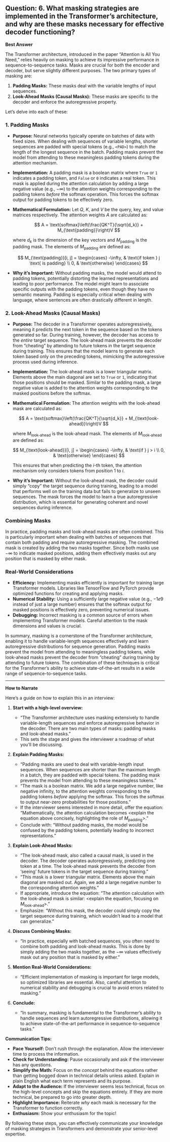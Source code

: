 ## Question: 6. What masking strategies are implemented in the Transformer’s architecture, and why are these masks necessary for effective decoder functioning?

**Best Answer**

The Transformer architecture, introduced in the paper "Attention is All You Need," relies heavily on masking to achieve its impressive performance in sequence-to-sequence tasks. Masks are crucial for both the encoder and decoder, but serve slightly different purposes. The two primary types of masking are:

1.  **Padding Masks:** These masks deal with the variable lengths of input sequences.
2.  **Look-Ahead Masks (Causal Masks):** These masks are specific to the decoder and enforce the autoregressive property.

Let's delve into each of these:

### 1. Padding Masks

*   **Purpose:**  Neural networks typically operate on batches of data with fixed sizes. When dealing with sequences of variable lengths, shorter sequences are padded with special tokens (e.g., `<PAD>`) to match the length of the longest sequence in the batch. Padding masks prevent the model from attending to these meaningless padding tokens during the attention mechanism.

*   **Implementation:** A padding mask is a boolean matrix where `True` or `1` indicates a padding token, and `False` or `0` indicates a real token. This mask is applied during the attention calculation by adding a large negative value (e.g., $-\infty$) to the attention weights corresponding to the padding tokens *before* the softmax operation.  This forces the softmax output for padding tokens to be effectively zero.

*   **Mathematical Formulation:**  Let $Q$, $K$, and $V$ be the query, key, and value matrices respectively. The attention weights $A$ are calculated as:

    $$
    A = \text{softmax}\left(\frac{QK^T}{\sqrt{d_k}} + M_{\text{padding}}\right)V
    $$

    where $d_k$ is the dimension of the key vectors and $M_{\text{padding}}$ is the padding mask. The elements of $M_{\text{padding}}$ are defined as:

    $$
    M_{\text{padding}}[i, j] = \begin{cases}
    -\infty, & \text{if token } j \text{ is padding} \\
    0, & \text{otherwise}
    \end{cases}
    $$

*   **Why it's Important:** Without padding masks, the model would attend to padding tokens, potentially distorting the learned representations and leading to poor performance. The model might learn to associate specific outputs with the padding tokens, even though they have no semantic meaning. Padding is especially critical when dealing with language, where sentences are often drastically different in length.

### 2. Look-Ahead Masks (Causal Masks)

*   **Purpose:** The decoder in a Transformer operates autoregressively, meaning it predicts the next token in the sequence based on the tokens generated so far. During training, however, the decoder has access to the *entire* target sequence. The look-ahead mask prevents the decoder from "cheating" by attending to future tokens in the target sequence during training. This ensures that the model learns to generate each token based only on the preceding tokens, mimicking the autoregressive process used during inference.

*   **Implementation:** The look-ahead mask is a lower triangular matrix.  Elements above the main diagonal are set to `True` or `1`, indicating that those positions should be masked. Similar to the padding mask, a large negative value is added to the attention weights corresponding to the masked positions before the softmax.

*   **Mathematical Formulation:**  The attention weights with the look-ahead mask are calculated as:

    $$
    A = \text{softmax}\left(\frac{QK^T}{\sqrt{d_k}} + M_{\text{look-ahead}}\right)V
    $$

    where $M_{\text{look-ahead}}$ is the look-ahead mask. The elements of $M_{\text{look-ahead}}$ are defined as:

    $$
    M_{\text{look-ahead}}[i, j] = \begin{cases}
    -\infty, & \text{if } j > i \\
    0, & \text{otherwise}
    \end{cases}
    $$

    This ensures that when predicting the $i$-th token, the attention mechanism only considers tokens from position 1 to $i$.

*   **Why it's Important:** Without the look-ahead mask, the decoder could simply "copy" the target sequence during training, leading to a model that performs well on the training data but fails to generalize to unseen sequences. The mask forces the model to learn a true autoregressive distribution, which is essential for generating coherent and novel sequences during inference.

### Combining Masks

In practice, padding masks and look-ahead masks are often combined. This is particularly important when dealing with batches of sequences that contain both padding and require autoregressive masking. The combined mask is created by adding the two masks together. Since both masks use $-\infty$ to indicate masked positions, adding them effectively masks out any position that is masked by either mask.

### Real-World Considerations

*   **Efficiency:** Implementing masks efficiently is important for training large Transformer models.  Libraries like TensorFlow and PyTorch provide optimized functions for creating and applying masks.
*   **Numerical Stability:**  Using a sufficiently large negative value (e.g., $-1e9$ instead of just a large number) ensures that the softmax output for masked positions is effectively zero, preventing numerical issues.
*   **Debugging:**  Incorrect masking is a common source of errors when implementing Transformer models. Careful attention to the mask dimensions and values is crucial.

In summary, masking is a cornerstone of the Transformer architecture, enabling it to handle variable-length sequences effectively and learn autoregressive distributions for sequence generation.  Padding masks prevent the model from attending to meaningless padding tokens, while look-ahead masks prevent the decoder from "cheating" during training by attending to future tokens. The combination of these techniques is critical for the Transformer's ability to achieve state-of-the-art results in a wide range of sequence-to-sequence tasks.

---

**How to Narrate**

Here’s a guide on how to explain this in an interview:

1.  **Start with a high-level overview:**

    *   "The Transformer architecture uses masking extensively to handle variable-length sequences and enforce autoregressive behavior in the decoder. There are two main types of masks: padding masks and look-ahead masks."
    *   This sets the stage and gives the interviewer a roadmap of what you'll be discussing.

2.  **Explain Padding Masks:**

    *   "Padding masks are used to deal with variable-length input sequences. When sequences are shorter than the maximum length in a batch, they are padded with special tokens.  The padding mask prevents the model from attending to these meaningless tokens."
    *   "The mask is a boolean matrix. We add a large negative number, like negative infinity, to the attention weights corresponding to the padding tokens *before* applying the softmax.  This forces the softmax to output near-zero probabilities for those positions."
    *   If the interviewer seems interested in more detail, offer the equation: "Mathematically, the attention calculation becomes <explain the equation above concisely, highlighting the role of $M_{\text{padding}}$>."
    *   Conclude with: "Without padding masks, the model would be confused by the padding tokens, potentially leading to incorrect representations."

3.  **Explain Look-Ahead Masks:**

    *   "The look-ahead mask, also called a causal mask, is used in the decoder. The decoder operates autoregressively, predicting one token at a time. The look-ahead mask prevents the decoder from 'seeing' future tokens in the target sequence during training."
    *   "This mask is a lower triangular matrix. Elements above the main diagonal are masked out.  Again, we add a large negative number to the corresponding attention weights."
    *   If appropriate, introduce the equation: "The attention calculation with the look-ahead mask is similar: <explain the equation, focusing on $M_{\text{look-ahead}}$>."
    *   Emphasize: "Without this mask, the decoder could simply copy the target sequence during training, which wouldn't lead to a model that can generalize."

4.  **Discuss Combining Masks:**

    *   "In practice, especially with batched sequences, you often need to combine both padding and look-ahead masks. This is done by simply adding the two masks together, as the $-\infty$ values effectively mask out any position that is masked by either."

5.  **Mention Real-World Considerations:**

    *   "Efficient implementation of masking is important for large models, so optimized libraries are essential. Also, careful attention to numerical stability and debugging is crucial to avoid errors related to masking."

6.  **Conclude:**

    *   "In summary, masking is fundamental to the Transformer's ability to handle sequences and learn autoregressive distributions, allowing it to achieve state-of-the-art performance in sequence-to-sequence tasks."

**Communication Tips:**

*   **Pace Yourself:** Don't rush through the explanation. Allow the interviewer time to process the information.
*   **Check for Understanding:** Pause occasionally and ask if the interviewer has any questions.
*   **Simplify the Math:** Focus on the *concept* behind the equations rather than getting bogged down in technical details unless asked. Explain in plain English what each term represents and its purpose.
*   **Adapt to the Audience:** If the interviewer seems less technical, focus on the high-level concepts and skip the equations entirely. If they are more technical, be prepared to go into greater depth.
*   **Highlight Importance:**  Reiterate *why* each mask is necessary for the Transformer to function correctly.
*   **Enthusiasm:** Show your enthusiasm for the topic!

By following these steps, you can effectively communicate your knowledge of masking strategies in Transformers and demonstrate your senior-level expertise.
